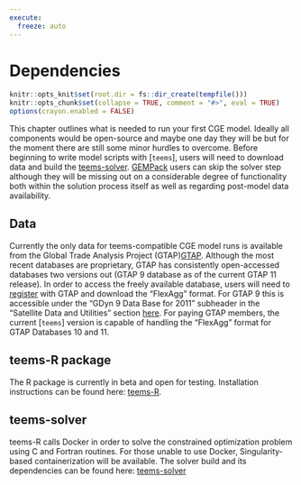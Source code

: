 ```yaml
---
execute:
  freeze: auto
---
```


# Dependencies {#dependencies}

```r
knitr::opts_knit$set(root.dir = fs::dir_create(tempfile()))
knitr::opts_chunk$set(collapse = TRUE, comment = "#>", eval = TRUE)
options(crayon.enabled = FALSE)
```

This chapter outlines what is needed to run your first CGE model. Ideally all components would be open-source and maybe one day they will be but for the moment there are still some minor hurdles to overcome. Before beginning to write model scripts with [`teems`], users will need to download data and build the [teems-solver](https://github.com/teemsphere/teems-solver). [GEMPack](https://www.copsmodels.com/gempack.htm) users can skip the solver step although they will be missing out on a considerable degree of functionality both within the solution process itself as well as regarding post-model data availability.

## Data
Currently the only data for teems-compatible CGE model runs is available from the Global Trade Analysis Project (GTAP)[GTAP](https://www.gtap.agecon.purdue.edu/). Although the most recent databases are proprietary, GTAP has consistently open-accessed databases two versions out (GTAP 9 database as of the current GTAP 11 release). In order to access the freely available database, users will need to [register](https://www.gtap.agecon.purdue.edu/access_member/profile/profile_addnew.aspx) with GTAP and download the "FlexAgg" format. For GTAP 9 this is accessible under the "GDyn 9 Data Base for 2011" subheader in the "Satellite Data and Utilities" section [here](https://www.gtap.agecon.purdue.edu/databases/archives.asp). For paying GTAP members, the current [`teems`] version is capable of handling the "FlexAgg" format for GTAP Databases 10 and 11.

## teems-R package
The R package is currently in beta and open for testing. Installation instructions can be found here: [teems-R](https://github.com/teemsphere/teems-R).

## teems-solver
teems-R calls Docker in order to solve the constrained optimization problem using C and Fortran routines. For those unable to use Docker, Singularity-based containerization will be available. The solver build and its dependencies can be found here: [teems-solver](https://github.com/teemsphere/teems-solver)
